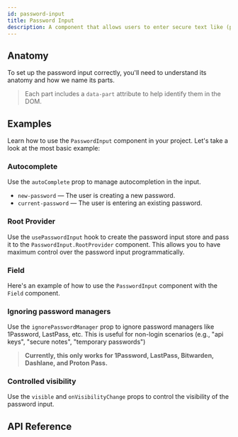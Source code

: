 ```yaml
---
id: password-input
title: Password Input
description: A component that allows users to enter secure text like (passwords and api keys)
---
```


<ComponentPreview id="PasswordInput" />

## Anatomy

To set up the password input correctly, you'll need to understand its anatomy and how we name its parts.

> Each part includes a `data-part` attribute to help identify them in the DOM.

<Anatomy id="password-input" />

## Examples

Learn how to use the `PasswordInput` component in your project. Let's take a look at the most basic example:

<Example id="basic" />

### Autocomplete

Use the `autoComplete` prop to manage autocompletion in the input.

- `new-password` — The user is creating a new password.
- `current-password` — The user is entering an existing password.

<Example id="autocomplete" />

### Root Provider

Use the `usePasswordInput` hook to create the password input store and pass it to the `PasswordInput.RootProvider`
component. This allows you to have maximum control over the password input programmatically.

<Example id="root-provider" />

### Field

Here's an example of how to use the `PasswordInput` component with the `Field` component.

<Example id="with-field" />

### Ignoring password managers

Use the `ignorePasswordManager` prop to ignore password managers like 1Password, LastPass, etc. This is useful for
non-login scenarios (e.g., "api keys", "secure notes", "temporary passwords")

> **Currently, this only works for 1Password, LastPass, Bitwarden, Dashlane, and Proton Pass.**

<Example id="ignore-password-manager" />

### Controlled visibility

Use the `visible` and `onVisibilityChange` props to control the visibility of the password input.

<Example id="controlled-visibility" />

## API Reference

<ComponentTypes id="password-input" />
